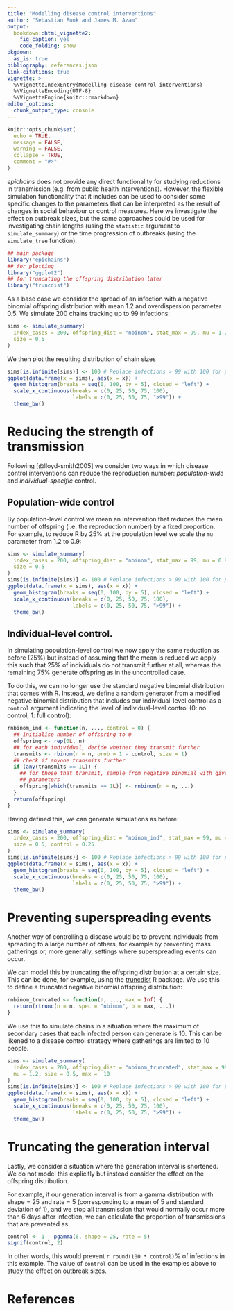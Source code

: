 ```yaml
---
title: "Modelling disease control interventions"
author: "Sebastian Funk and James M. Azam"
output:
  bookdown::html_vignette2:
    fig_caption: yes
    code_folding: show
pkgdown:
  as_is: true
bibliography: references.json
link-citations: true
vignette: >
  %\VignetteIndexEntry{Modelling disease control interventions}
  %\VignetteEncoding{UTF-8}
  %\VignetteEngine{knitr::rmarkdown}
editor_options: 
  chunk_output_type: console
---
```


```r
knitr::opts_chunk$set(
  echo = TRUE,
  message = FALSE,
  warning = FALSE,
  collapse = TRUE,
  comment = "#>"
)
```

_epichains_ does not provide any direct functionality for studying reductions in transmission (e.g. from public health interventions).
However, the flexible simulation functionality that it includes can be used to consider some specific changes to the parameters that can be interpreted as the result of changes in social behaviour or control measures.
Here we investigate the effect on outbreak sizes, but the same approaches could be used for investigating chain lengths (using the `statistic` argument to `simulate_summary`) or the time progression of outbreaks (using the `simulate_tree` function).

```r
## main package
library("epichains")
## for plotting
library("ggplot2")
## for truncating the offspring distribution later
library("truncdist")
```

As a base case we consider the spread of an infection with a negative binomial offspring distribution with mean 1.2 and overdispersion parameter 0.5.
We simulate 200 chains tracking up to 99 infections:

```r
sims <- simulate_summary(
  index_cases = 200, offspring_dist = "nbinom", stat_max = 99, mu = 1.2,
  size = 0.5
)
```

We then plot the resulting distribution of chain sizes
```r
sims[is.infinite(sims)] <- 100 # Replace infections > 99 with 100 for plotting.
ggplot(data.frame(x = sims), aes(x = x)) +
  geom_histogram(breaks = seq(0, 100, by = 5), closed = "left") +
  scale_x_continuous(breaks = c(0, 25, 50, 75, 100),
                     labels = c(0, 25, 50, 75, ">99")) +
  theme_bw()
```

# Reducing the strength of transmission

Following [@lloyd-smith2005] we consider two ways in which disease control interventions can reduce the reproduction number: _population-wide_ and _individual-specific_ control.

## Population-wide control

By population-level control we mean an intervention that reduces the mean number of offspring (i.e. the reproduction number) by a fixed proportion.
For example, to reduce R by 25% at the population level we scale the `mu` parameter from 1.2 to 0.9:

```r
sims <- simulate_summary(
  index_cases = 200, offspring_dist = "nbinom", stat_max = 99, mu = 0.9,
  size = 0.5
)
sims[is.infinite(sims)] <- 100 # Replace infections > 99 with 100 for plotting.
ggplot(data.frame(x = sims), aes(x = x)) +
  geom_histogram(breaks = seq(0, 100, by = 5), closed = "left") +
  scale_x_continuous(breaks = c(0, 25, 50, 75, 100),
                     labels = c(0, 25, 50, 75, ">99")) +
  theme_bw()
```

## Individual-level control.

In simulating population-level control we now apply the same reduction as before (25%) but instead of assuming that the mean is reduced we apply this such that 25% of individuals do not transmit further at all, whereas the remaining 75% generate offspring as in the uncontrolled case.

To do this, we can no longer use the standard negative binomial distribution that comes with R.
Instead, we define a random generator from a modified negative binomial distribution that includes our individual-level control as a `control` argument indicating the level of individual-level control (0: no control; 1: full control):

```r
rnbinom_ind <- function(n, ..., control = 0) {
  ## initialise number of offspring to 0
  offspring <- rep(0L, n)
  ## for each individual, decide whether they transmit further
  transmits <- rbinom(n = n, prob = 1 - control, size = 1)
  ## check if anyone transmits further
  if (any(transmits == 1L)) {
    ## for those that transmit, sample from negative binomial with given
    ## parameters
    offspring[which(transmits == 1L)] <- rnbinom(n = n, ...)
  }
  return(offspring)
}
```

Having defined this, we can generate simulations as before:

```r
sims <- simulate_summary(
  index_cases = 200, offspring_dist = "nbinom_ind", stat_max = 99, mu = 1.2,
  size = 0.5, control = 0.25
)
sims[is.infinite(sims)] <- 100 # Replace infections > 99 with 100 for plotting.
ggplot(data.frame(x = sims), aes(x = x)) +
  geom_histogram(breaks = seq(0, 100, by = 5), closed = "left") +
  scale_x_continuous(breaks = c(0, 25, 50, 75, 100),
                     labels = c(0, 25, 50, 75, ">99")) +
  theme_bw()
```

# Preventing superspreading events

Another way of controlling a disease would be to prevent individuals from spreading to a large number of others, for example by preventing mass gatherings or, more generally, settings where superspreading events can occur.

We can model this by truncating the offspring distribution at a certain size.
This can be done, for example, using the [truncdist](https://cran.r-project.org/package=truncdist) R package.
We use this to define a truncated negative binomial offspring distribution:

```r
rnbinom_truncated <- function(n, ..., max = Inf) {
  return(rtrunc(n = n, spec = "nbinom", b = max, ...))
}
```

We use this to simulate chains in a situation where the maximum of secondary cases that each infected person can generate is 10.
This can be likened to a disease control strategy where gatherings are limited to 10 people.

```r
sims <- simulate_summary(
  index_cases = 200, offspring_dist = "nbinom_truncated", stat_max = 99,
  mu = 1.2, size = 0.5, max =  10
)
sims[is.infinite(sims)] <- 100 # Replace infections > 99 with 100 for plotting.
ggplot(data.frame(x = sims), aes(x = x)) +
  geom_histogram(breaks = seq(0, 100, by = 5), closed = "left") +
  scale_x_continuous(breaks = c(0, 25, 50, 75, 100),
                     labels = c(0, 25, 50, 75, ">99")) +
  theme_bw()
```

# Truncating the generation interval

Lastly, we consider a situation where the generation interval is shortened.
We do not model this explicitly but instead consider the effect on the offspring distribution.

For example, if our generation interval is from a gamma distribution with shape = 25 and rate = 5 (corresponding to a mean of 5 and standard deviation of 1), and we stop all transmission that would normally occur more than 6 days after infection, we can calculate the proportion of transmissions that are prevented as

```r
control <- 1 - pgamma(6, shape = 25, rate = 5)
signif(control, 2)
```


In other words, this would prevent `r round(100 * control)`% of infections in this example.
The value of `control` can be used in the examples above to study the effect on outbreak sizes.

# References
